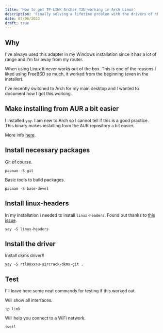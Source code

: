 ```yaml
---
title: 'How to get TP-LINK Archer T2U working in Arch Linux'
description: 'Finally solving a lifetime problem with the drivers of this adapter.'
date: 07/06/2023
draft: true
---
```


## Why

I've always used this adapter in my Windows installation since it has a lot of range and I'm far away from my router.

When using Linux it never works out of the box. This is one of the reasons I liked using FreeBSD so much, it worked from the beginning (even in the installer).

I've recently switched to Arch for my main desktop and I wanted to document how I got this working.

## Make installing from AUR a bit easier

I installed `yay`. I am new to Arch so I cannot tell if this is a good practice. This binary makes installing from the AUR repository a bit easier.

More info [here](https://github.com/Jguer/yay).

## Install necessary packages

Git of course.

```
pacman -S git
```

Basic tools to build packages.

```
pacman -S base-devel
```

## Install linux-headers

In my installation i needed to install `linux-headers`. Found out thanks to [this issue](https://github.com/RinCat/RTL88x2BU-Linux-Driver/issues/34).

```
yay -S linux-headers
```

## Install the driver

Install dkms driver!!

```
yay -S rtl88xxau-aircrack-dkms-git .
```

## Test

I'll leave here some neat commands for testing if this worked out.

Will show all interfaces.

```
ip link
```

Will help you connect to a WiFi network.

```
iwctl
```

